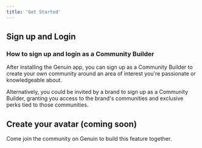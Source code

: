```yaml
---
title: 'Get Started'
---
```


## Sign up and Login

### How to sign up and login as a Community Builder

After installing the Genuin app, you can sign up as a Community Builder to create your own community around an area of interest you're passionate or knowledgeable about.

Alternatively, you could be invited by a brand to sign up as a Community Builder, granting you access to the brand's communities and exclusive perks tied to those communities.

## Create your avatar (coming soon)

Come join the community on Genuin to build this feature together. 